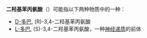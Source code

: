 '''二羟基苯丙氨酸'''（{{lang-en|Dihydroxyphenylalanine}}）可能指以下两种物质中的一种：

* [[D-多巴|D-多巴]], (R)-3,4-二羟基苯丙氨酸
* [[L-多巴|L-多巴]], (S)-3,4-二羟基苯丙氨酸，一种[[神经递质|神经递质]]的前体

{{Chemistry index}}